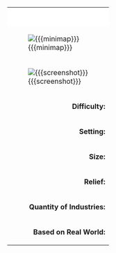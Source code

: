 {| class="wikitable" style="text-align:center"
|-
|colspan="2" style="background:white;border:none;padding:10px;font-size:150%"| {{{title}}}
|- 
|colspan="2"| [[File:{{{minimap}}}]]
|- 
|colspan="2"| [[File:{{{screenshot}}}]]
|-
|align="right"| '''Difficulty:''' ||align="left"| {{{difficulty}}}
|-
|align="right"| '''Setting:''' ||align="left"| {{{setting}}}
|-
|align="right"| '''Size:''' ||align="left"| {{{size}}}
|-
|align="right"| '''Relief:''' ||align="left"| {{{relief}}}
|-
|align="right"| '''Quantity of Industries:''' ||align="left"| {{{quantity}}} 
|-
|align="right"| '''Based on Real World:''' ||align="left"| {{{realworld}}}
|}